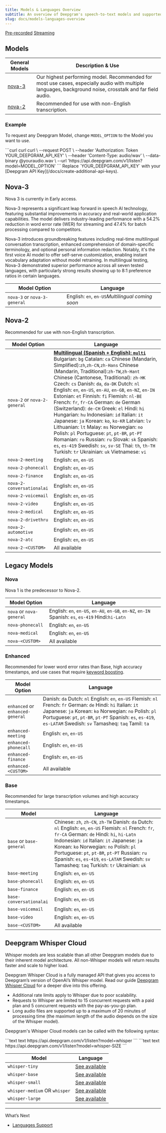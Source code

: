 ```yaml
---
title: Models & Languages Overview
subtitle: An overview of Deepgram's speech-to-text models and supported languages.
slug: docs/models-languages-overview
---
```



[Pre-recorded](/docs/getting-started-with-pre-recorded-audio) [Streaming](/docs/getting-started-with-live-streaming-audio)

## Models

| General Models                                   | Description & Use                                                                                                                                        |
| ------------------------------------------------ | -------------------------------------------------------------------------------------------------------------------------------------------------------- |
| [nova-3](/docs/models-languages-overview#nova-3) | Our highest performing model. Recommended for most use cases, especially audio with multiple languages, background noise, crosstalk and far field audio. |
| [nova-2](/docs/models-languages-overview#nova-2) | Recommended for use with non-English transcription.                                                                                                      |

### Example

To request any Deepgram Model, change `MODEL_OPTION` to the Model you want to use.

<CodeGroup>
  ```curl curl
  curl \  --request POST \  
  --header 'Authorization: Token YOUR_DEEPGRAM_API_KEY' \  
  --header 'Content-Type: audio/wav' \  
  --data-binary @youraudio.wav \  
  --url 'https://api.deepgram.com/v1/listen?model=MODEL_OPTION'
  ```
</CodeGroup>

<Warning>
  Replace `YOUR_DEEPGRAM_API_KEY` with your [Deepgram API Key](/docs/create-additional-api-keys).
</Warning>

## Nova-3

<Info>
  Nova 3 is currently in Early access.
</Info>

Nova-3 represents a significant leap forward in speech AI technology, featuring substantial improvements in accuracy and real-world application capabilities. The model delivers industry-leading performance with a 54.2% reduction in word error rate (WER) for streaming and 47.4% for batch processing compared to competitors.

Nova-3 introduces groundbreaking features including real-time multilingual conversation transcription, enhanced comprehension of domain-specific terminology, and optional personal information redaction. Notably, it's the first voice AI model to offer self-serve customization, enabling instant vocabulary adaptation without model retraining. In multilingual testing, Nova-3 demonstrated superior performance across all seven tested languages, with particularly strong results showing up to 8:1 preference ratios in certain languages.

| Model Option                 | Language                                         |
| ---------------------------- | ------------------------------------------------ |
| `nova-3` or `nova-3-general` | English: `en`, `en-US`*Multilingual coming soon* |

## Nova-2

Recommended for use with non-English transcription.

| Model Option                 | Language                                                                                                                                                                                                                                                                                                                                                                                                                                                                                                                                                                                                                                                                                                                                                                                                                                                                      |
| ---------------------------- | ----------------------------------------------------------------------------------------------------------------------------------------------------------------------------------------------------------------------------------------------------------------------------------------------------------------------------------------------------------------------------------------------------------------------------------------------------------------------------------------------------------------------------------------------------------------------------------------------------------------------------------------------------------------------------------------------------------------------------------------------------------------------------------------------------------------------------------------------------------------------------- |
| `nova-2` or `nova-2-general` | [**Multilingual (Spanish + English): `multi`** ](/docs/multilingual-code-switching)Bulgarian: `bg` Catalan: `ca` Chinese (Mandarin, Simplified):`zh`,`zh-CN`,`zh-Hans` Chinese (Mandarin, Traditional):`zh-TW`,`zh-Hant` Chinese (Cantonese, Traditional): `zh-HK` Czech: `cs` Danish: `da`, `da-DK` Dutch: `nl` English: `en`, `en-US`, `en-AU`, `en-GB`, `en-NZ`, `en-IN` Estonian: `et` Finnish: `fi` Flemish: `nl-BE` French: `fr`, `fr-CA` German: `de` German (Switzerland): `de-CH` Greek: `el` Hindi: `hi` Hungarian: `hu` Indonesian: `id` Italian: `it` Japanese: `ja` Korean: `ko`, `ko-KR` Latvian: `lv` Lithuanian: `lt` Malay: `ms` Norwegian: `no` Polish: `pl` Portuguese: `pt`, `pt-BR`, `pt-PT` Romanian: `ro` Russian: `ru` Slovak: `sk` Spanish: `es`, `es-419` Swedish: `sv`, `sv-SE` Thai: `th`, `th-TH` Turkish: `tr` Ukrainian: `uk` Vietnamese: `vi` |
| `nova-2-meeting`             | English: `en`, `en-US`                                                                                                                                                                                                                                                                                                                                                                                                                                                                                                                                                                                                                                                                                                                                                                                                                                                        |
| `nova-2-phonecall`           | English: `en`, `en-US`                                                                                                                                                                                                                                                                                                                                                                                                                                                                                                                                                                                                                                                                                                                                                                                                                                                        |
| `nova-2-finance`             | English: `en`, `en-US`                                                                                                                                                                                                                                                                                                                                                                                                                                                                                                                                                                                                                                                                                                                                                                                                                                                        |
| `nova-2-conversationalai`    | English: `en`, `en-US`                                                                                                                                                                                                                                                                                                                                                                                                                                                                                                                                                                                                                                                                                                                                                                                                                                                        |
| `nova-2-voicemail`           | English: `en`, `en-US`                                                                                                                                                                                                                                                                                                                                                                                                                                                                                                                                                                                                                                                                                                                                                                                                                                                        |
| `nova-2-video`               | English: `en`, `en-US`                                                                                                                                                                                                                                                                                                                                                                                                                                                                                                                                                                                                                                                                                                                                                                                                                                                        |
| `nova-2-medical`             | English: `en`, `en-US`                                                                                                                                                                                                                                                                                                                                                                                                                                                                                                                                                                                                                                                                                                                                                                                                                                                        |
| `nova-2-drivethru`           | English: `en`, `en-US`                                                                                                                                                                                                                                                                                                                                                                                                                                                                                                                                                                                                                                                                                                                                                                                                                                                        |
| `nova-2-automotive`          | English: `en`, `en-US`                                                                                                                                                                                                                                                                                                                                                                                                                                                                                                                                                                                                                                                                                                                                                                                                                                                        |
| `nova-2-atc`                 | English: `en`, `en-US`                                                                                                                                                                                                                                                                                                                                                                                                                                                                                                                                                                                                                                                                                                                                                                                                                                                        |
| `nova-2-<CUSTOM>`            | All available                                                                                                                                                                                                                                                                                                                                                                                                                                                                                                                                                                                                                                                                                                                                                                                                                                                                 |

## Legacy Models

### Nova

Nova 1 is the predecessor to Nova-2.

| Model Option             | Language                                                                                           |
| ------------------------ | -------------------------------------------------------------------------------------------------- |
| `nova` or `nova-general` | English: `en`, `en-US`, `en-AU`, `en-GB`, `en-NZ`, `en-IN` Spanish: `es`, `es-419` Hindi:`hi-Latn` |
| `nova-phonecall`         | English: `en`, `en-US`                                                                             |
| `nova-medical`           | English: `en`, `en-US`                                                                             |
| `nova-<CUSTOM>`          | All available                                                                                      |

### Enhanced

Recommended for lower word error rates than Base, high accuracy timestamps, and use cases that require [keyword boosting](/docs/keywords).

| Model Option                     | Language                                                                                                                                                                                                                                                                                    |
| -------------------------------- | ------------------------------------------------------------------------------------------------------------------------------------------------------------------------------------------------------------------------------------------------------------------------------------------- |
| `enhanced` or `enhanced-general` | Danish: `da` Dutch: `nl` English: `en`, `en-US` Flemish: `nl` French: `fr` German: `de` Hindi: `hi` Italian: `it` Japanese: `ja` Korean: `ko` Norwegian: `no` Polish: `pl` Portuguese: `pt`, `pt-BR`, `pt-PT` Spanish: `es`, `es-419`, `es-LATAM` Swedish: `sv` Tamasheq: `taq` Tamil: `ta` |
| `enhanced-meeting`               | English: `en`, `en-US`                                                                                                                                                                                                                                                                      |
| `enhanced-phonecall`             | English: `en`, `en-US`                                                                                                                                                                                                                                                                      |
| `enhanced-finance`               | English: `en`, `en-US`                                                                                                                                                                                                                                                                      |
| `enhanced-<CUSTOM>`              | All available                                                                                                                                                                                                                                                                               |

### Base

Recommended for large transcription volumes and high accuracy timestamps.

| Model                    | Language                                                                                                                                                                                                                                                                                                                                                                                         |
| ------------------------ | ------------------------------------------------------------------------------------------------------------------------------------------------------------------------------------------------------------------------------------------------------------------------------------------------------------------------------------------------------------------------------------------------ |
| `base` or `base-general` | Chinese: `zh`, `zh-CN`, `zh-TW` Danish: `da` Dutch: `nl` English: `en`, `en-US` Flemish: `nl` French: `fr`, `fr-CA` German: `de` Hindi: `hi`, `hi-Latn` Indonesian: `id` Italian: `it` Japanese: `ja` Korean: `ko` Norwegian: `no` Polish: `pl` Portuguese: `pt`, `pt-BR`, `pt-PT` Russian: `ru` Spanish: `es`, `es-419`, `es-LATAM` Swedish: `sv` Tamasheq: `taq` Turkish: `tr` Ukrainian: `uk` |
| `base-meeting`           | English: `en`, `en-US`                                                                                                                                                                                                                                                                                                                                                                           |
| `base-phonecall`         | English: `en`, `en-US`                                                                                                                                                                                                                                                                                                                                                                           |
| `base-finance`           | English: `en`, `en-US`                                                                                                                                                                                                                                                                                                                                                                           |
| `base-conversationalai`  | English: `en`, `en-US`                                                                                                                                                                                                                                                                                                                                                                           |
| `base-voicemail`         | English: `en`, `en-US`                                                                                                                                                                                                                                                                                                                                                                           |
| `base-video`             | English: `en`, `en-US`                                                                                                                                                                                                                                                                                                                                                                           |
| `base-<CUSTOM>`          | All available                                                                                                                                                                                                                                                                                                                                                                                    |

## Deepgram Whisper Cloud

Whisper models are less scalable than all other Deepgram models due to their inherent model architecture. All non-Whisper models will return results faster and scale to higher load.

Deepgram Whisper Cloud is a fully managed API that gives you access to Deepgram’s version of OpenAI’s Whisper model. Read our guide [Deepgram Whisper Cloud](/docs/deepgram-whisper-cloud) for a deeper dive into this offering.

* Additional rate limits apply to Whisper due to poor scalability.
* Requests to Whisper are limited to 15 concurrent requests with a paid plan and 5 concurrent requests with the pay-as-you-go plan.
* Long audio files are supported up to a maximum of 20 minutes of processing time (the maximum length of the audio depends on the size of the Whisper model).

Deepgram's Whisper Cloud models can be called with the following syntax:

<CodeGroup>
  ```text text
  https://api.deepgram.com/v1/listen?model=whisper
  ```
</CodeGroup>

<CodeGroup>
  ```text text
  https://api.deepgram.com/v1/listen?model=whisper-SIZE
  ```
</CodeGroup>

| Model                         | Language                                                          |
| ----------------------------- | ----------------------------------------------------------------- |
| `whisper-tiny`                | [See available](/docs/deepgram-whisper-cloud#supported-languages) |
| `whisper-base`                | [See available](/docs/deepgram-whisper-cloud#supported-languages) |
| `whisper-small`               | [See available](/docs/deepgram-whisper-cloud#supported-languages) |
| `whisper-medium` OR `whisper` | [See available](/docs/deepgram-whisper-cloud#supported-languages) |
| `whisper-large`               | [See available](/docs/deepgram-whisper-cloud#supported-languages) |

***

What’s Next

* [Languages Support](/docs/language)
